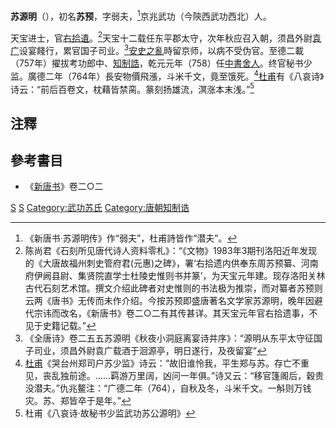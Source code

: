 '''苏源明'''（{{bd|？||764年}}），初名'''苏预'''，字弱夫，<ref>《新唐书·苏源明传》作“弱夫”，杜甫詩皆作“潜夫”。</ref>京兆武功（今陝西武功西北）人。

天宝进士，官[[右拾遺|右拾遺]]。<ref>陈尚君《石刻所见唐代诗人资料零札》：“《文物》1983年3期刊洛阳近年发现的《大唐故福州刺史管府君(元惠)之碑》，署‘右拾遗内供奉东周苏预纂、河南府伊阙县尉、集贤院直学士杜陵史惟则书并篆’，为天宝元年建。现存洛阳关林古代石刻艺术馆。撰文介绍此碑者对史惟则的书法极为推崇，而对纂者苏预则云两《唐书》无传而未作介绍。今按苏预即盛唐著名文学家苏源明，晚年因避代宗讳而改名，《新唐书》卷二○二有其传甚详。其天宝元年官右拾遗事，不见于史籍记载。”</ref>天宝十二载任东平郡太守，次年秋应召入朝，须昌外尉[[袁广|袁广]]设宴餞行，累官国子司业。<ref>《全唐诗》卷二五五苏源明《秋夜小洞庭离宴诗并序》：“源明从东平太守征国子司业，须昌外尉袁广载酒于洄源亭，明日遂行，及夜留宴”</ref>[[安史之亂|安史之亂]]時留京师，以病不受伪官。至德二載（757年）擢拔考功郎中、[[知制誥|知制誥]]，乾元元年（758）任[[中書舍人|中書舍人]]。终官秘书少监。廣德二年（764年）長安物價飛漲，斗米千文，竟至饿死。<ref>[[杜甫|杜甫]]《哭台州郑司户苏少监》诗云：“故旧谁怜我，平生郑与苏。存亡不重见，丧乱独前途。……羁游万里阔，凶问一年俱。”诗又云：“移官篷阁后，穀贵没潜夫。”仇兆鳌注：“广德二年（764），自秋及冬，斗米千文。一斛则万钱灾。苏、郑皆卒于是年。”</ref>[[杜甫|杜甫]]有《八哀诗》诗云：“前后百卷文，枕藉皆禁脔。篆刻扬雄流，溟涨本末浅。”<ref>杜甫《八哀诗·故秘书少监武功苏公源明》</ref>

==注釋==
{{reflist|2}}
==參考書目==
* 《[[新唐书|新唐书]]》卷二○二

[[Category:唐朝進士|S]]
[[Category:唐朝中书舍人|S]]
[[Category:武功苏氏|Category:武功苏氏]]
[[Category:唐朝知制诰|Category:唐朝知制诰]]
